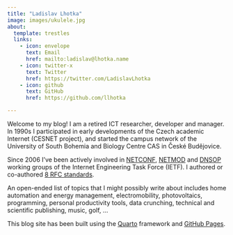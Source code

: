```yaml
---
title: "Ladislav Lhotka"
image: images/ukulele.jpg
about:
  template: trestles
  links:
    - icon: envelope
      text: Email
      href: mailto:ladislav@lhotka.name
    - icon: twitter-x
      text: Twitter
      href: https://twitter.com/LadislavLhotka
    - icon: github
      text: GitHub
      href: https://github.com/llhotka

---
```


Welcome to my blog! I am a retired ICT researcher, developer and
manager. In 1990s I participated in early developments of the Czech
academic Internet (CESNET project), and started the campus network of
the University of South Bohemia and Biology Centre CAS in České
Budějovice.

Since 2006 I've been actively involved in
[NETCONF](https://datatracker.ietf.org/wg/netconf/about),
[NETMOD](https://datatracker.ietf.org/wg/netmod/about) and
[DNSOP](https://datatracker.ietf.org/wg/dnsop/about) working groups of
the Internet Engineering Task Force (IETF). I authored or co-authored
[8 RFC
standards](https://datatracker.ietf.org/doc/search?name=&sort=&rfcs=on&by=author&author=Lhotka).

An open-ended list of topics that I might possibly
write about includes home automation and energy management, electromobility,
photovoltaics, programming, personal productivity tools, data crunching,
technical and scientific publishing, music, golf, …

This blog site has been built using the [Quarto](https://quarto.org)
framework and [GitHub Pages](https://pages.github.com).

